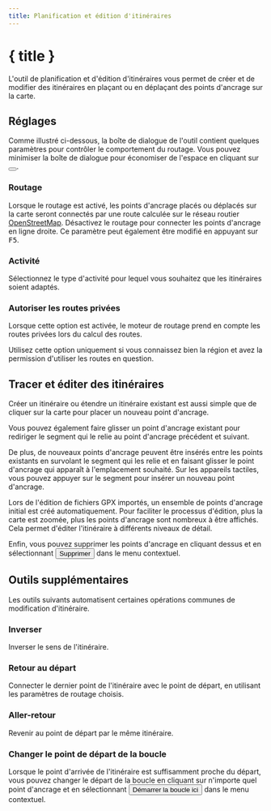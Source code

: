 ```yaml
---
title: Planification et édition d'itinéraires
---
```


<script>
</script>

# <Pencil size="24" class="inline-block" style="margin-bottom: 5px" /> { title }

L'outil de planification et d'édition d'itinéraires vous permet de créer et de modifier des itinéraires en plaçant ou en déplaçant des points d'ancrage sur la carte.

## Réglages

Comme illustré ci-dessous, la boîte de dialogue de l'outil contient quelques paramètres pour contrôler le comportement du routage.
Vous pouvez minimiser la boîte de dialogue pour économiser de l'espace en cliquant sur <button><SquareArrowUpLeft size="16" class="inline-block" style="margin-bottom: 2px" /></button>.

<div class="flex flex-row justify-center">
    <Routing minimizable={false} class="text-foreground p-3 border rounded-md shadow-lg" />
</div>

### <Route size="16" class="inline-block" style="margin-bottom: 2px" /> Routage

Lorsque le routage est activé, les points d'ancrage placés ou déplacés sur la carte seront connectés par une route calculée sur le réseau routier <a href="https://www.openstreetmap.org" target="_blank">OpenStreetMap</a>.
Désactivez le routage pour connecter les points d'ancrage en ligne droite.
Ce paramètre peut également être modifié en appuyant sur <kbd>F5</kbd>.

### <Bike size="16" class="inline-block" style="margin-bottom: 2px" /> Activité

Sélectionnez le type d'activité pour lequel vous souhaitez que les itinéraires soient adaptés.

### <TriangleAlert size="16" class="inline-block" style="margin-bottom: 2px" /> Autoriser les routes privées

Lorsque cette option est activée, le moteur de routage prend en compte les routes privées lors du calcul des routes.

<DocsNote type="warning">

Utilisez cette option uniquement si vous connaissez bien la région et avez la permission d'utiliser les routes en question.

</DocsNote>

## Tracer et éditer des itinéraires

Créer un itinéraire ou étendre un itinéraire existant est aussi simple que de cliquer sur la carte pour placer un nouveau point d'ancrage.

Vous pouvez également faire glisser un point d'ancrage existant pour rediriger le segment qui le relie au point d'ancrage précédent et suivant.

De plus, de nouveaux points d'ancrage peuvent être insérés entre les points existants en survolant le segment qui les relie et en faisant glisser le point d'ancrage qui apparaît à l'emplacement souhaité.
Sur les appareils tactiles, vous pouvez appuyer sur le segment pour insérer un nouveau point d'ancrage.

<DocsNote>

Lors de l'édition de fichiers GPX importés, un ensemble de points d'ancrage initial est créé automatiquement.
Pour faciliter le processus d'édition, plus la carte est zoomée, plus les points d'ancrage sont nombreux à être affichés.
Cela permet d'éditer l'itinéraire à différents niveaux de détail.

</DocsNote>

Enfin, vous pouvez supprimer les points d'ancrage en cliquant dessus et en sélectionnant <button><Trash2 size="16" class="inline-block" style="margin-bottom: 4px" /> Supprimer</button> dans le menu contextuel.

<DocsImage src={routingScreenshot} alt="Les points d'ancrage permettent de modifier facilement un itinéraire." />

## Outils supplémentaires

Les outils suivants automatisent certaines opérations communes de modification d'itinéraire.

### <ArrowRightLeft size="16" class="inline-block" style="margin-bottom: 2px" /> Inverser

Inverser le sens de l'itinéraire.

### <Home size="16" class="inline-block" style="margin-bottom: 2px" /> Retour au départ

Connecter le dernier point de l'itinéraire avec le point de départ, en utilisant les paramètres de routage choisis.

### <Repeat size="16" class="inline-block" style="margin-bottom: 2px" /> Aller-retour

Revenir au point de départ par le même itinéraire.

### <CirclePlay size="16" class="inline-block" style="margin-bottom: 2px" /> Changer le point de départ de la boucle

Lorsque le point d'arrivée de l'itinéraire est suffisamment proche du départ, vous pouvez changer le départ de la boucle en cliquant sur n'importe quel point d'ancrage et en sélectionnant <button><CirclePlay size="16" class="inline-block" style="margin-bottom: 2px" /> Démarrer la boucle ici</button> dans le menu contextuel.
